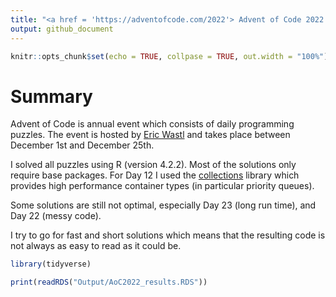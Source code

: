 ```yaml
---
title: "<a href = 'https://adventofcode.com/2022'> Advent of Code 2022 </a>"
output: github_document
---
```


```r
knitr::opts_chunk$set(echo = TRUE, collpase = TRUE, out.width = "100%")
```

# Summary

Advent of Code is annual event which consists of daily programming puzzles.
The event is hosted by [Eric Wastl](http://was.tl/) and takes place between December 1st and December 25th.

I solved all puzzles using R (version 4.2.2). Most of the solutions only require base packages.
For Day 12 I used the [collections](https://cran.r-project.org/web/packages/collections/index.html) library which provides high performance container types (in particular priority queues). 

Some solutions are still not optimal, especially Day 23 (long run time),
and Day 22 (messy code).

I try to go for fast and short solutions which means that the resulting 
code is not always as easy to read as it could be.


```r
library(tidyverse)

print(readRDS("Output/AoC2022_results.RDS"))
```

